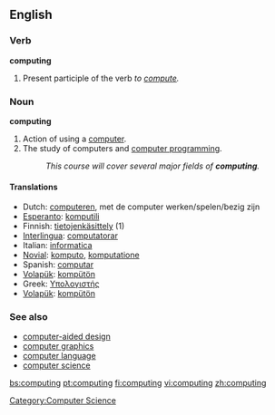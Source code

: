 ==English==

===Verb===
'''computing'''

# Present participle of the verb ''to [[compute]].''

===Noun===
'''computing'''

# Action of using a [[computer]].
# The study of computers and [[computer programming]].
#:''This course will cover several major fields of '''computing'''.''

====Translations====
{{rfc-trans}}
*Dutch: [[computeren]], met de computer werken/spelen/bezig zijn
*[[Esperanto]]: [[komputili]]
*Finnish: [[tietojenkäsittely]] (1)
*[[Interlingua]]: [[computatorar]]
*Italian: [[informatica]]
*[[Novial]]: [[komputo]], [[komputatione]]
*Spanish: [[computar]]
*[[Volapük]]: [[kompütön]]
*Greek: [[Υπολογιστής]]
*[[Volapük]]: [[kompütön]]

===See also===
*[[computer-aided design]]
*[[computer graphics]]
*[[computer language]]
*[[computer science]]

[[Category:Computer Science]]

[[bs:computing]]
[[pt:computing]]
[[fi:computing]]
[[vi:computing]]
[[zh:computing]]